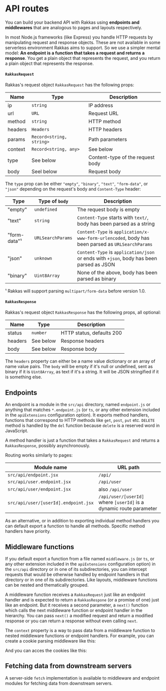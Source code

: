 
# API routes

You can build your backend API with Rakkas using **endpoints and middlewares** that are analogous to pages and layouts respectively.

In most Node.js frameworks (like Express) you handle HTTP requests by manipulating request and response objects. These are not available in some serverless environment Rakkas aims to support. So we use a simpler mental model: **An endpoint is a function that takes a request and returns a response**. You get a plain object that represents the request, and you return a plain object that represents the response.

#### `RakkasRequest`

Rakkas's request object `RakkasRequest` has the following props:

| Name    | Type                     | Description                      |
| ------- | ------------------------ | -------------------------------- |
| ip      | `string`                 | IP address                       |
| url     | `URL`                    | Request URL                      |
| method  | `string`                 | HTTP method                      |
| headers | `Headers`                | HTTP headers                     |
| params  | `Record<string, string>` | Path parameters                  |
| context | `Record<string, any>`    | See below                        |
| type    | See below                | Content-type of the request body |
| body    | Seel below               | Request body                     |

The `type` prop can be either `"empty"`, `"binary"`, `"text"`, `"form-data"`, or `"json"` depending on the request's body and `Content-Type` header:

| Type         | Type of `body`    | Description                                                                                      |
| ------------ | ----------------- | ------------------------------------------------------------------------------------------------ |
| "empty"      | `undefined`       | The request body is empty                                                                        |
| "text"       | `string`          | `Content-Type` starts with `text/`, body has been parsed as a string                             |
| "form-data"¹ | `URLSearchParams` | `Content-Type` is `application/x-www-form-urlencoded`, body has been parsed as `URLSearchParams` |
| "json"       | `unknown`         | `Content-Type` is `application/json` or ends with `+json`, body has been parsed as JSON          |
| "binary"     | `Uint8Array`      | None of the above, body has been parsed as binary                                                |

¹ Rakkas will support parsing `multipart/form-data` before version 1.0.

#### `RakkasResponse`

Rakkas's request object `RakkasResponse` has the following props, all optional:

| Name    | Type      | Description               |
| ------- | --------- | ------------------------- |
| status  | `number`  | HTTP status, defaults 200 |
| headers | See below | Response headers          |
| body    | See below | Response body             |

The `headers` property can either be a name value dictionary or an array of name value pairs. The `body` will be empty if it's null or undefined, sent as binary if it is `Uint8Array`, as text if it's a string. It will be JSON stringified if it is something else.

## Endpoints

An endpoint is a module in the `src/api` directory, named `endpoint.js` or anything that matches `*.endpoint.js` (or `ts`, or any other extension included in the `apiExtensions` configuration option). It exports method handlers, functions that correspond to HTTP methods like `get`, `post`, `put` etc. `DELETE` method is handled by the `del` function because `delete` is a reserved word in JavaScript.

A method handler is just a function that takes a `RakkasRequest` and returns a `RakkasResponse`, possibly asynchronously.

Routing works similarly to pages:

| Module name                          | URL path                                                           |
| ------------------------------------ | ------------------------------------------------------------------ |
| `src/api/endpoint.jsx`               | `/api/`                                                            |
| `src/api/user.endpoint.jsx`          | `/api/user`                                                        |
| `src/api/user/endpoint.jsx`          | also `/api/user`                                                   |
| `src/api/user/[userId].endpoint.jsx` | `/api/user/[userId]` where `[userId]` is a dynamic route parameter |

As an alternative, or in addition to exporting individual method handlers you can default export a function to handle all methods. Specific method handlers have priority.

## Middleware functions

If you default export a function from a file named `middleware.js` (or `ts`, or any other extension included in the `apiExtensions` configuration option) in the `src/api` directory or in one of its subdirectories, you can intercept requests that would be otherwise handled by endpoint handlers in that directory or in one of its subdirectories. Like layouts, middleware functions can be nested and thematically grouped.

A middleware function receives a `RakkasRequest` just like an endpoint handler and is expected to return a `RakkasRespone` (or a promise of one) just like an endpoint. But it receives a second parameter, a `next()` function which calls the next middleware function or endpoint handler in the hierarchy. You can pass `next()` a modified request and return a modified response or you can return a response without even calling `next`.

The `context` property is a way to pass data from a middleware function to nested middleware functions or endpoint handlers. For example, you can create a cookie parsing middleware like this:


<SampleViewer code={middlewareExample} />

And you can acces the cookies like this:


<SampleViewer code={endpointExample} />

## Fetching data from downstream servers

A server-side `fetch` implementation is available to middleware and endpoint modules for fetching data from downstream servers.
